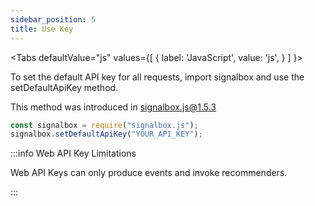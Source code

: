 ```yaml
---
sidebar_position: 5
title: Use Key
---
```



<Tabs
  defaultValue="js"
  values={[
    { label: 'JavaScript', value: 'js', }
  ]
}>

<TabItem value="js">

To set the default API key for all requests, import signalbox and use the setDefaultApiKey method.

This method was introduced in signalbox.js@1.5.3

```js
const signalbox = require("signalbox.js");
signalbox.setDefaultApiKey("YOUR_API_KEY");
```

</TabItem>
</Tabs>

:::info Web API Key Limitations

Web API Keys can only produce events and invoke recommenders.

:::
